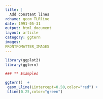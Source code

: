```yaml
---
title: |
  Add constant lines
rdname: geom_TLRline
date: 1991-05-31
output: html_document
layout: article
category: ggtern
images:
FRONTFOMATTER_IMAGES
---
```


```r
library(ggplot2)
library(ggtern)
```

```r
### ** Examples

ggtern()  +
 geom_Lline(Lintercept=0.50,color="red") +
 Lline(0.25,color="green")



```